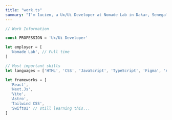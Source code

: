 ```yaml
---
title: "work.ts"
summary: "I'm 1ucien, a Ux/Ui Developer at Nomade Lab in Dakar, Senegal. I specialize in CSS, HTML, JavaScript, and TypeScript and I have experience with frameworks like React, Next, and Tailwind CSS. Join me in exploring the world of Ux/Ui development!"
---
```


```ts
// Work Information

const PROFESSION = 'Ux/Ui Developer'

let employer = [
  'Nomade Lab', // Full time
]

// Most important skills
let languages = ['HTML', 'CSS', 'JavaScript', 'TypeScript', 'Figma', 'Ableton Live']

let frameworks = [
  'React',
  'Next.Js',
  'Vite',
  'Astro',
  'Tailwind CSS',
  'SwiftUI' // still learning this...
]
```
